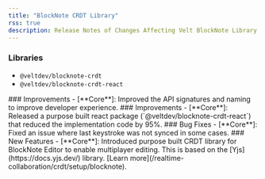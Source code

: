 ```yaml
---
title: "BlockNote CRDT Library"
rss: true
description: Release Notes of Changes Affecting Velt BlockNote Library
---
```


### Libraries
- `@veltdev/blocknote-crdt`
- `@veltdev/blocknote-crdt-react`

<Update label="4.5.0-beta.3" description="September 3, 2025">
### Improvements
- [**Core**]: Improved the API signatures and naming to improve developer experience.
</Update>

<Update label="4.5.0-beta.2" description="September 2, 2025">
### Improvements
- [**Core**]: Released a purpose built react package (`@veltdev/blocknote-crdt-react`) that reduced the implementation code by 95%.
</Update>

<Update label="4.5.0-beta.2" description="August 28, 2025">
### Bug Fixes
- [**Core**]: Fixed an issue where last keystroke was not synced in some cases.
</Update>

<Update label="4.5.0-beta.1" description="August 11, 2025">
### New Features
- [**Core**]: Introduced purpose built CRDT library for BlockNote Editor to enable multiplayer editing. This is based on the [Yjs](https://docs.yjs.dev/) library. [Learn more](/realtime-collaboration/crdt/setup/blocknote).
</Update>
